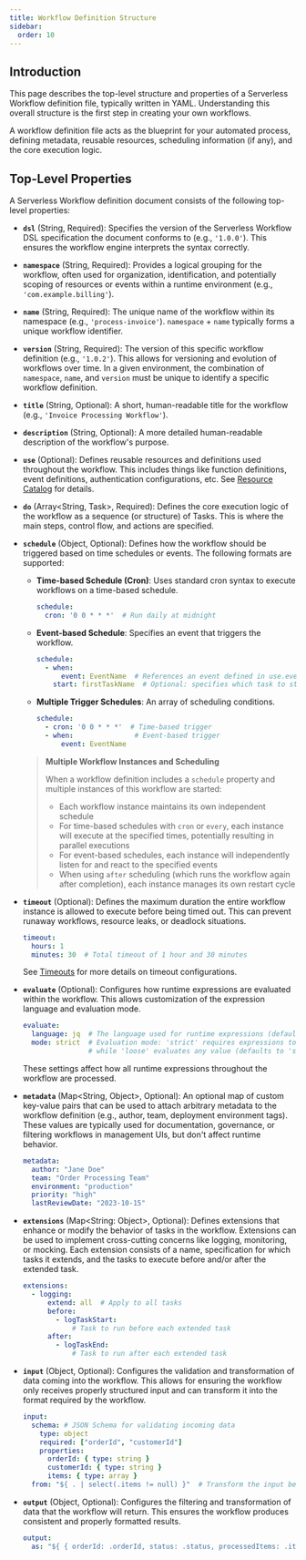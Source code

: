 ```yaml
---
title: Workflow Definition Structure
sidebar:
  order: 10
---
```


## Introduction

This page describes the top-level structure and properties of a Serverless Workflow definition file, typically written
in YAML. Understanding this overall structure is the first step in creating your own workflows.

A workflow definition file acts as the blueprint for your automated process, defining metadata, reusable resources,
scheduling information (if any), and the core execution logic.

## Top-Level Properties

A Serverless Workflow definition document consists of the following top-level properties:

* **`dsl`** (String, Required): Specifies the version of the Serverless Workflow DSL specification the document conforms
  to (e.g., `'1.0.0'`). This ensures the workflow engine interprets the syntax correctly.

* **`namespace`** (String, Required): Provides a logical grouping for the workflow, often used for organization,
  identification, and potentially scoping of resources or events within a runtime environment (e.g.,
  `'com.example.billing'`).

* **`name`** (String, Required): The unique name of the workflow within its namespace (e.g., `'process-invoice'`).
  `namespace` + `name` typically forms a unique workflow identifier.

* **`version`** (String, Required): The version of this specific workflow definition (e.g., `'1.0.2'`). This allows for
  versioning and evolution of workflows over time. In a given environment, the combination of `namespace`, `name`, and `version` must be unique to identify a specific workflow definition.

* **`title`** (String, Optional): A short, human-readable title for the workflow (e.g.,
  `'Invoice Processing Workflow'`).

* **`description`** (String, Optional): A more detailed human-readable description of the workflow's purpose.

* **`use`** (Optional): Defines reusable resources and definitions used throughout the workflow. This includes
  things like function definitions, event definitions, authentication configurations, etc.
  See [Resource Catalog](/docs/resources-configuration/resource-catalog/) for details.

* **`do`** (Array\<String, Task>, Required): Defines the core execution logic of the workflow as a sequence (or
  structure)
  of Tasks. This is where the main steps, control flow, and actions are specified.

* **`schedule`** (Object, Optional): Defines how the workflow should be triggered based on time
  schedules or events. The following formats are supported:
    * **Time-based Schedule (Cron)**: Uses standard cron syntax to execute workflows on a time-based schedule.
      ```yaml
      schedule:
        cron: '0 0 * * *'  # Run daily at midnight
      ```
    * **Event-based Schedule**: Specifies an event that triggers the workflow.
      ```yaml
      schedule:
        - when:
            event: EventName  # References an event defined in use.events
          start: firstTaskName  # Optional: specifies which task to start with
      ```
    * **Multiple Trigger Schedules**: An array of scheduling conditions.
      ```yaml
      schedule:
        - cron: '0 0 * * *'  # Time-based trigger
        - when:               # Event-based trigger
            event: EventName
      ```

  > **Multiple Workflow Instances and Scheduling**
  >
  > When a workflow definition includes a `schedule` property and multiple instances of this workflow are started:
  >
  > - Each workflow instance maintains its own independent schedule
  > - For time-based schedules with `cron` or `every`, each instance will execute at the specified times, potentially
      resulting in parallel executions
  > - For event-based schedules, each instance will independently listen for and react to the specified events
  > - When using `after` scheduling (which runs the workflow again after completion), each instance manages its own
      restart cycle
  

* **`timeout`** (Optional): Defines the maximum duration the entire workflow instance is allowed to execute
  before being timed out. This can prevent runaway workflows, resource leaks, or deadlock situations.
  ```yaml
  timeout:
    hours: 1
    minutes: 30  # Total timeout of 1 hour and 30 minutes
  ```
  See [Timeouts](/docs/resources-configuration/timeouts/) for more details on timeout configurations.

* **`evaluate`** (Optional): Configures how runtime expressions are evaluated within the workflow. This allows
  customization of the expression language and evaluation mode.
  ```yaml
  evaluate:
    language: jq  # The language used for runtime expressions (defaults to 'jq')
    mode: strict  # Evaluation mode: 'strict' requires expressions to be enclosed in ${ }, 
                  # while 'loose' evaluates any value (defaults to 'strict')
  ```
  These settings affect how all runtime expressions throughout the workflow are processed.

* **`metadata`** (Map\<String, Object>, Optional): An optional map of custom key-value pairs that can be used to attach arbitrary
  metadata to the workflow definition (e.g., author, team, deployment environment tags). These values are typically used
  for documentation, governance, or filtering workflows in management UIs, but don't affect runtime behavior.
  ```yaml
  metadata:
    author: "Jane Doe"
    team: "Order Processing Team"
    environment: "production"
    priority: "high"
    lastReviewDate: "2023-10-15"
  ```

* **`extensions`** (Map\<String: Object>, Optional): Defines extensions that enhance or modify the behavior of tasks in
  the
  workflow. Extensions can be used to implement cross-cutting concerns like logging, monitoring, or mocking. Each
  extension consists of a name, specification for which tasks it extends, and the tasks to execute before and/or after
  the extended task.
  ```yaml
  extensions:
    - logging:
        extend: all  # Apply to all tasks
        before:
          - logTaskStart:
              # Task to run before each extended task
        after:
          - logTaskEnd:
              # Task to run after each extended task
  ```

* **`input`** (Object, Optional): Configures the validation and transformation of data coming into the workflow. This
  allows for ensuring the workflow only receives properly structured input and can transform it into the format required
  by the workflow.
  ```yaml
  input:
    schema: # JSON Schema for validating incoming data
      type: object
      required: ["orderId", "customerId"]
      properties:
        orderId: { type: string }
        customerId: { type: string }
        items: { type: array }
    from: "${ . | select(.items != null) }"  # Transform the input before processing
  ```

* **`output`** (Object, Optional): Configures the filtering and transformation of data that the workflow will return.
  This ensures the workflow produces consistent and properly formatted results.
  ```yaml
  output:
    as: "${ { orderId: .orderId, status: .status, processedItems: .items | length } }"
  ```
